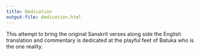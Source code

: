 ```yaml
---
title: Dedication
output-file: dedication.html
---
```

This attempt to bring the original Sanskrit verses along side the English
translation and commentary is dedicated at the playful feet of Batuka who is the
one reality.